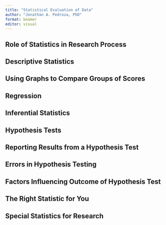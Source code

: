 ```yaml
---
title: "Statistical Evaluation of Data"
author: "Jonathan A. Pedroza, PhD"
format: beamer
editor: visual
---
```


## Role of Statistics in Research Process

## Descriptive Statistics

## Using Graphs to Compare Groups of Scores

## Regression

## Inferential Statistics

## Hypothesis Tests

## Reporting Results from a Hypothesis Test

## Errors in Hypothesis Testing

## Factors Influencing Outcome of Hypothesis Test

## The Right Statistic for You

## Special Statistics for Research
